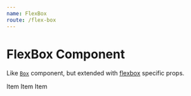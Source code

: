 ```yaml
---
name: FlexBox
route: /flex-box
---
```



# FlexBox Component

Like [`Box`](#/box) component, but extended with [flexbox](https://developer.mozilla.org/en-US/docs/Web/CSS/CSS_Flexible_Box_Layout) specific props.

<Playground>
  <FlexBox>
    <FlexBox.Item>
      Item
    </FlexBox.Item>
    <FlexBox.Item grow>
      Item
    </FlexBox.Item>
    <FlexBox.Item>
      Item
    </FlexBox.Item>
  </FlexBox>
</Playground>
